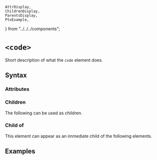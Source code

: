     AttrDisplay,
    ChildrenDisplay,
    ParentsDisplay,
    PtxExample,
} from "../../../components";

# `<code>`

Short description of what the `code` element does.

## Syntax

### Attributes

<AttrDisplay name="code" />

### Children

The following can be used as children.

<ChildrenDisplay name="code" />

### Child of

This element can appear as an immediate child of the following elements.

<ParentsDisplay name="code" />

## Examples

    